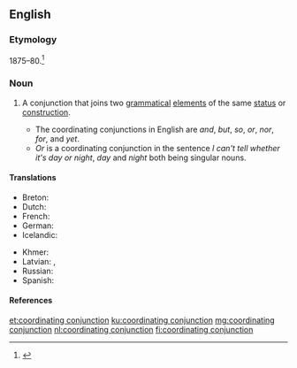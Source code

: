 ==English==

===Etymology===
1875–80.<ref>{{R:Dictionary.com 1.1}}</ref>

===Noun===
{{en-noun}}

# {{context|grammar|lang=en}} A conjunction that joins two [[grammatical]] [[element]]s of the same [[status]] or [[construction]].
#* The coordinating conjunctions in English are ''and'', ''but'', ''so'', ''or'', ''nor'', ''for'', and ''yet''.
#* ''Or'' is a coordinating conjunction in the sentence ''I can't tell whether it's day or night'', ''day'' and ''night'' both being singular nouns.

====Translations====
{{trans-top|conjunction that joins two grammatical elements of the same status or construction}}
* Breton: {{t+|br|stagell genurzhiañ|f}}
* Dutch: {{t|nl|nevenschikkend voegwoord|n}}
* French: {{t+|fr|conjonction de coordination|f}}
* German: {{t|de|koordinierende Konjunktion|f}}
* Icelandic: {{t+|is|aðaltenging|f}}
{{trans-mid}}
* Khmer: {{t|km|ឈ្នាប់ចង|tr=chnoap jɑɑng|sc=Khmr}}
* Latvian: {{t|lv|sakārtojuma saiklis|m}}, {{t|lv|sakārtojuma saikļi|m-p}}
* Russian: {{t+|ru|сочини́тельный сою́з|m}}
* Spanish: {{t+|es|conjunción coordinante|f}}
{{trans-bottom}}

====References====
<references />

[[et:coordinating conjunction]]
[[ku:coordinating conjunction]]
[[mg:coordinating conjunction]]
[[nl:coordinating conjunction]]
[[fi:coordinating conjunction]]